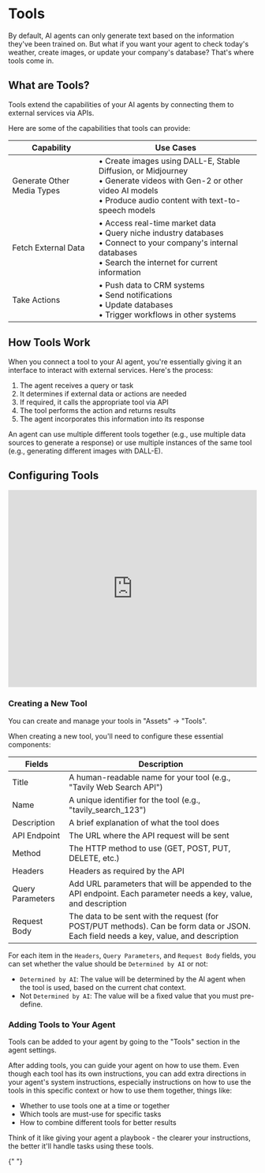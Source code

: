 # Tools

By default, AI agents can only generate text based on the information they've been trained on. But what if you want your agent to check today's weather, create images, or update your company's database? That's where tools come in.

## What are Tools?

Tools extend the capabilities of your AI agents by connecting them to external services via APIs.

Here are some of the capabilities that tools can provide:

| Capability                 | Use Cases                                                                                                                                                                      |
| -------------------------- | ------------------------------------------------------------------------------------------------------------------------------------------------------------------------------ |
| Generate Other Media Types | • Create images using DALL-E, Stable Diffusion, or Midjourney<br/>• Generate videos with Gen-2 or other video AI models<br/>• Produce audio content with text-to-speech models |
| Fetch External Data        | • Access real-time market data<br/>• Query niche industry databases<br/>• Connect to your company's internal databases<br/>• Search the internet for current information       |
| Take Actions               | • Push data to CRM systems<br/>• Send notifications<br/>• Update databases<br/>• Trigger workflows in other systems                                                            |

## How Tools Work

When you connect a tool to your AI agent, you're essentially giving it an interface to interact with external services. Here's the process:

1. The agent receives a query or task
2. It determines if external data or actions are needed
3. If required, it calls the appropriate tool via API
4. The tool performs the action and returns results
5. The agent incorporates this information into its response

An agent can use multiple different tools together (e.g., use multiple data sources to generate a response) or use multiple instances of the same tool (e.g., generating different images with DALL-E).

## Configuring Tools

<iframe
  width="100%"
  height="400"
  src="https://www.youtube.com/embed/dukwBTra4NA"
  title="MindPal Tools Guide"
  frameBorder="0"
  allow="accelerometer; autoplay; clipboard-write; encrypted-media; gyroscope; picture-in-picture"
  allowFullScreen
></iframe>

### Creating a New Tool

You can create and manage your tools in "Assets" → "Tools".

When creating a new tool, you'll need to configure these essential components:

| Fields           | Description                                                                                                                           |
| ---------------- | ------------------------------------------------------------------------------------------------------------------------------------- |
| Title            | A human-readable name for your tool (e.g., "Tavily Web Search API")                                                                   |
| Name             | A unique identifier for the tool (e.g., "tavily_search_123")                                                                          |
| Description      | A brief explanation of what the tool does                                                                                             |
| API Endpoint     | The URL where the API request will be sent                                                                                            |
| Method           | The HTTP method to use (GET, POST, PUT, DELETE, etc.)                                                                                 |
| Headers          | Headers as required by the API                                                                                                        |
| Query Parameters | Add URL parameters that will be appended to the API endpoint. Each parameter needs a key, value, and description                      |
| Request Body     | The data to be sent with the request (for POST/PUT methods). Can be form data or JSON. Each field needs a key, value, and description |

For each item in the `Headers`, `Query Parameters`, and `Request Body` fields, you can set whether the value should be `Determined by AI` or not:

- `Determined by AI`: The value will be determined by the AI agent when the tool is used, based on the current chat context.
- Not `Determined by AI`: The value will be a fixed value that you must pre-define.

### Adding Tools to Your Agent

Tools can be added to your agent by going to the "Tools" section in the agent settings.

After adding tools, you can guide your agent on how to use them. Even though each tool has its own instructions, you can add extra directions in your agent's system instructions, especially instructions on how to use the tools in this specific context or how to use them together, things like:

- Whether to use tools one at a time or together
- Which tools are must-use for specific tasks
- How to combine different tools for better results

Think of it like giving your agent a playbook - the clearer your instructions, the better it'll handle tasks using these tools.


<PageFooter />{" "}
